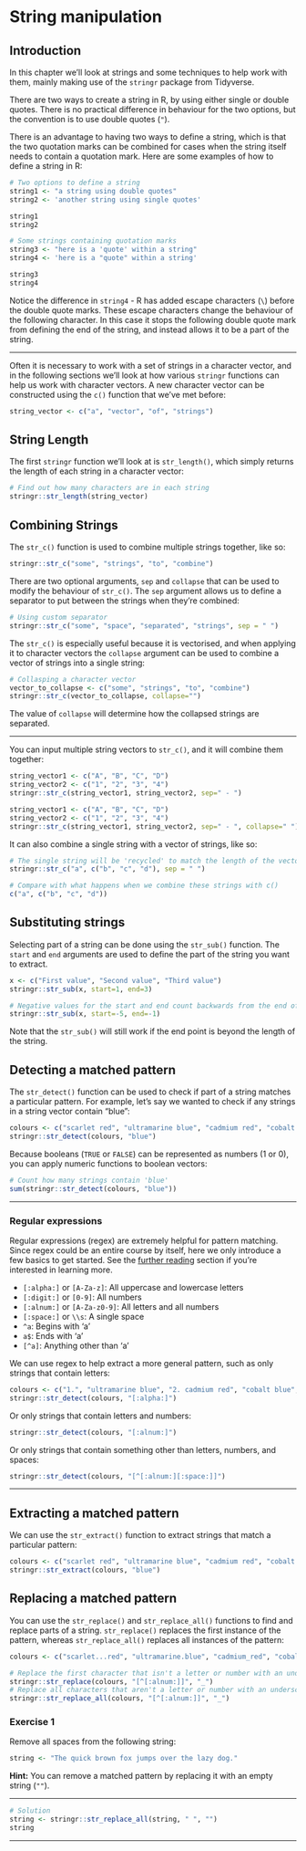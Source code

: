 # String manipulation


## Introduction

In this chapter we'll look at strings and some techniques to help work with them, mainly making use of the `stringr` package from Tidyverse.

There are two ways to create a string in R, by using either single or double quotes. There is no practical difference in behaviour for the two options, but the convention is to use double quotes (`"`). 

There is an advantage to having two ways to define a string, which is that the two quotation marks can be combined for cases when the string itself needs to contain a quotation mark. Here are some examples of how to define a string in R: 

```r
# Two options to define a string
string1 <- "a string using double quotes"
string2 <- 'another string using single quotes'

string1
string2

# Some strings containing quotation marks
string3 <- "here is a 'quote' within a string"
string4 <- 'here is a "quote" within a string'

string3
string4
```

Notice the difference in `string4` - R has added escape characters (`\`) before the double quote marks. These escape characters change the behaviour of the following character. In this case it stops the following double quote mark from defining the end of the string, and instead allows it to be a part of the string.

---

Often it is necessary to work with a set of strings in a character vector, and in the following sections we'll look at how various `stringr` functions can help us work with character vectors. A new character vector can be constructed using the `c()` function that we've met before:

```r
string_vector <- c("a", "vector", "of", "strings")
```


## String Length

The first `stringr` function we'll look at is `str_length()`, which simply returns the length of each string in a character vector:

```r
# Find out how many characters are in each string
stringr::str_length(string_vector)
```


## Combining Strings

The `str_c()` function is used to combine multiple strings together, like so:

```r
stringr::str_c("some", "strings", "to", "combine")
```

There are two optional arguments, `sep` and `collapse` that can be used to modify the behaviour of `str_c()`. The `sep` argument allows us to define a separator to put between the strings when they're combined:

```r
# Using custom separator
stringr::str_c("some", "space", "separated", "strings", sep = " ")
```

The `str_c()` is especially useful because it is vectorised, and when applying it to character vectors the `collapse` argument can be used to combine a vector of strings into a single string:

```r
# Collasping a character vector
vector_to_collapse <- c("some", "strings", "to", "combine")
stringr::str_c(vector_to_collapse, collapse="")
```

The value of `collapse` will determine how the collapsed strings are separated.

---

You can input multiple string vectors to `str_c()`, and it will combine them together:

```r
string_vector1 <- c("A", "B", "C", "D")
string_vector2 <- c("1", "2", "3", "4")
stringr::str_c(string_vector1, string_vector2, sep=" - ")
```

```r
string_vector1 <- c("A", "B", "C", "D")
string_vector2 <- c("1", "2", "3", "4")
stringr::str_c(string_vector1, string_vector2, sep=" - ", collapse=" ")
```

It can also combine a single string with a vector of strings, like so: 

```r
# The single string will be 'recycled' to match the length of the vector
stringr::str_c("a", c("b", "c", "d"), sep = " ")

# Compare with what happens when we combine these strings with c() 
c("a", c("b", "c", "d"))
```


## Substituting strings

Selecting part of a string can be done using the `str_sub()` function. The `start` and `end` arguments are used to define the part of the string you want to extract.

```r
x <- c("First value", "Second value", "Third value")
stringr::str_sub(x, start=1, end=3)

# Negative values for the start and end count backwards from the end of the string
stringr::str_sub(x, start=-5, end=-1)
```
Note that the `str_sub()` will still work if the end point is beyond the length of the string.


## Detecting a matched pattern

The `str_detect()` function can be used to check if part of a string matches a particular pattern. For example, let's say we wanted to check if any strings in a string vector contain "blue":   

```r
colours <- c("scarlet red", "ultramarine blue", "cadmium red", "cobalt blue", "cerulean blue")
stringr::str_detect(colours, "blue")
```

Because booleans (`TRUE` or `FALSE`) can be represented as numbers (1 or 0), you can apply numeric functions to boolean vectors:

```r
# Count how many strings contain 'blue'
sum(stringr::str_detect(colours, "blue"))
```

---

### Regular expressions

Regular expressions (regex) are extremely helpful for pattern matching. Since regex could be an entire course by itself, here we only introduce a few basics to get started. See the [further reading](#further-reading) section if you're interested in learning more.

* `[:alpha:]` or `[A-Za-z]`: All uppercase and lowercase letters
* `[:digit:]` or `[0-9]`: All numbers
* `[:alnum:]` or `[A-Za-z0-9]`: All letters and all numbers
* `[:space:]` or `\\s`: A single space
* `^a`: Begins with 'a'
* `a$`: Ends with 'a'
* `[^a]`: Anything other than 'a'

We can use regex to help extract a more general pattern, such as only strings that contain letters:
```r
colours <- c("1.", "ultramarine blue", "2. cadmium red", "cobalt blue", "-")
stringr::str_detect(colours, "[:alpha:]")
```
Or only strings that contain letters and numbers:
```r
stringr::str_detect(colours, "[:alnum:]")
```
Or only strings that contain something other than letters, numbers, and spaces:
```r
stringr::str_detect(colours, "[^[:alnum:][:space:]]")
```

---


## Extracting a matched pattern

We can use the `str_extract()` function to extract strings that match a particular pattern:

```r
colours <- c("scarlet red", "ultramarine blue", "cadmium red", "cobalt blue", "cerulean blue")
stringr::str_extract(colours, "blue")
```


## Replacing a matched pattern

You can use the `str_replace()` and `str_replace_all()` functions to find and replace parts of a string. `str_replace()` replaces the first instance of the pattern, whereas `str_replace_all()` replaces all instances of the pattern:

```r
colours <- c("scarlet...red", "ultramarine.blue", "cadmium_red", "cobalt blue", "cerulean-blue")

# Replace the first character that isn't a letter or number with an underscore
stringr::str_replace(colours, "[^[:alnum:]]", "_")
# Replace all characters that aren't a letter or number with an underscore
stringr::str_replace_all(colours, "[^[:alnum:]]", "_")
```



### Exercise 1

Remove all spaces from the following string:

```r
string <- "The quick brown fox jumps over the lazy dog."
```

**Hint:** You can remove a matched pattern by replacing it with an empty string (`""`).

---

```r
# Solution
string <- stringr::str_replace_all(string, " ", "")
string
```

---

